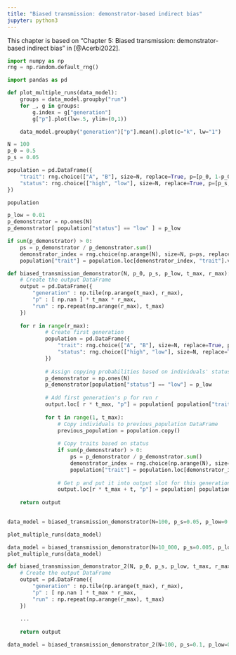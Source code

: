 ```yaml
---
title: "Biased transmission: demonstrator-based indirect bias"
jupyter: python3
---
```


:::{.callout-note}
This chapter is based on "Chapter 5: Biased transmission: demonstrator-based indirect bias" in [@Acerbi2022].
:::

```python
import numpy as np 
rng = np.random.default_rng()

import pandas as pd
```

```python
def plot_multiple_runs(data_model):
    groups = data_model.groupby("run")
    for _, g in groups:
        g.index = g["generation"]
        g["p"].plot(lw=.5, ylim=(0,1))

    data_model.groupby("generation")["p"].mean().plot(c="k", lw="1")
```

```python
N = 100
p_0 = 0.5
p_s = 0.05
```

```python
population = pd.DataFrame({
    "trait": rng.choice(["A", "B"], size=N, replace=True, p=[p_0, 1-p_0]),
    "status": rng.choice(["high", "low"], size=N, replace=True, p=[p_s, 1-p_s])
})
```

```python
population
```

```python
p_low = 0.01
p_demonstrator = np.ones(N)
p_demonstrator[ population["status"] == "low" ] = p_low
```

```python
if sum(p_demonstrator) > 0:
    ps = p_demonstrator / p_demonstrator.sum()
    demonstrator_index = rng.choice(np.arange(N), size=N, p=ps, replace=True)
    population["trait"] = population.loc[demonstrator_index, "trait"].values
```

```python
def biased_transmission_demonstrator(N, p_0, p_s, p_low, t_max, r_max):
    # Create the output DataFrame
    output = pd.DataFrame({
        "generation" : np.tile(np.arange(t_max), r_max),
        "p" : [ np.nan ] * t_max * r_max,
        "run" : np.repeat(np.arange(r_max), t_max)
    })
    
    for r in range(r_max):
            # Create first generation
            population = pd.DataFrame({
                "trait": rng.choice(["A", "B"], size=N, replace=True, p=[p_0, 1-p_0]),
                "status": rng.choice(["high", "low"], size=N, replace=True, p=[p_s, 1-p_s])
            })
            
            # Assign copying probabilities based on individuals' status
            p_demonstrator = np.ones(N)
            p_demonstrator[population["status"] == "low"] = p_low
            
            # Add first generation's p for run r
            output.loc[ r * t_max, "p"] = population[ population["trait"] == "A" ].shape[0] / N
            
            for t in range(1, t_max):
                # Copy individuals to previous_population DataFrame
                previous_population = population.copy()
                
                # Copy traits based on status
                if sum(p_demonstrator) > 0:
                    ps = p_demonstrator / p_demonstrator.sum()
                    demonstrator_index = rng.choice(np.arange(N), size=N, p=ps, replace=True)
                    population["trait"] = population.loc[demonstrator_index, "trait"].values
                
                # Get p and put it into output slot for this generation t and run r
                output.loc[r * t_max + t, "p"] = population[ population["trait"] == "A" ].shape[0] / N
                
    return output
                
```

```python
data_model = biased_transmission_demonstrator(N=100, p_s=0.05, p_low=0.0001, p_0=0.5, t_max=50, r_max=10)
```

```python
plot_multiple_runs(data_model)
```

```python
data_model = biased_transmission_demonstrator(N=10_000, p_s=0.005, p_low=0.0001, p_0=0.5, t_max=200, r_max=10)
plot_multiple_runs(data_model)
```

```python
def biased_transmission_demonstrator_2(N, p_0, p_s, p_low, t_max, r_max):
    # Create the output DataFrame
    output = pd.DataFrame({
        "generation" : np.tile(np.arange(t_max), r_max),
        "p" : [ np.nan ] * t_max * r_max,
        "run" : np.repeat(np.arange(r_max), t_max)
    })
    
    ...
    
    return output
```

```python
data_model = biased_transmission_demonstrator_2(N=100, p_s=0.1, p_low=0.0001, p_0=0.5, t_max=50, r_max=50)
```



